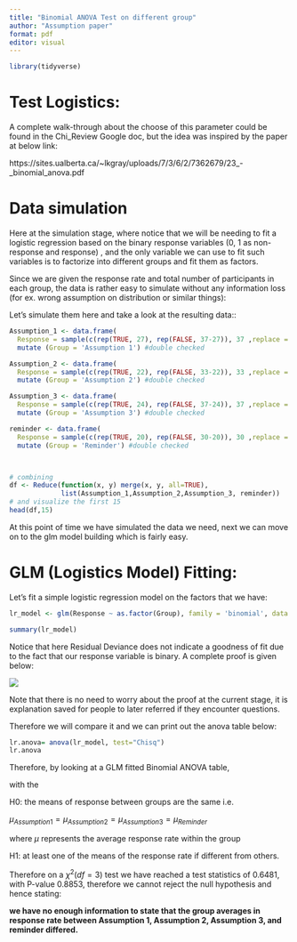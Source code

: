 ```yaml
---
title: "Binomial ANOVA Test on different group"
author: "Assumption paper"
format: pdf
editor: visual
---
```


```r
library(tidyverse)
```

# Test Logistics:

A complete walk-through about the choose of this parameter could be found in the Chi_Review Google doc, but the idea was inspired by the paper at below link:

https://sites.ualberta.ca/\~lkgray/uploads/7/3/6/2/7362679/23\_-\_binomial_anova.pdf

# Data simulation

Here at the simulation stage, where notice that we will be needing to fit a logistic regression based on the binary response variables (0, 1 as non-response and response) , and the only variable we can use to fit such variables is to factorize into different groups and fit them as factors.

Since we are given the response rate and total number of participants in each group, the data is rather easy to simulate without any information loss (for ex. wrong assumption on distribution or similar things):

Let's simulate them here and take a look at the resulting data::

```r
Assumption_1 <- data.frame(
  Response = sample(c(rep(TRUE, 27), rep(FALSE, 37-27)), 37 ,replace = F)) |>
  mutate (Group = 'Assumption 1') #double checked

Assumption_2 <- data.frame(
  Response = sample(c(rep(TRUE, 22), rep(FALSE, 33-22)), 33 ,replace = F)) |>
  mutate (Group = 'Assumption 2') #double checked

Assumption_3 <- data.frame(
  Response = sample(c(rep(TRUE, 24), rep(FALSE, 37-24)), 37 ,replace = F)) |>
  mutate (Group = 'Assumption 3') #double checked

reminder <- data.frame(
  Response = sample(c(rep(TRUE, 20), rep(FALSE, 30-20)), 30 ,replace = F)) |>
  mutate (Group = 'Reminder') #double checked



# combining 
df <- Reduce(function(x, y) merge(x, y, all=TRUE),
             list(Assumption_1,Assumption_2,Assumption_3, reminder))  
# and visualize the first 15
head(df,15)
```

At this point of time we have simulated the data we need, next we can move on to the glm model building which is fairly easy.

# GLM (Logistics Model) Fitting:

Let's fit a simple logistic regression model on the factors that we have:

```r
lr_model <- glm(Response ~ as.factor(Group), family = 'binomial', data = df)

summary(lr_model)
```

Notice that here Residual Deviance does not indicate a goodness of fit due to the fact that our response variable is binary. A complete proof is given below:

![](ref_Binomial%20ANOVA.jpg)

Note that there is no need to worry about the proof at the current stage, it is explanation saved for people to later referred if they encounter questions.

Therefore we will compare it and we can print out the anova table below:

```r
lr.anova= anova(lr_model, test="Chisq") 
lr.anova
```

Therefore, by looking at a GLM fitted Binomial ANOVA table,

with the

H0: the means of response between groups are the same i.e.

$\mu_{Assumption 1} = \mu_{Assumption 2} = \mu_{Assumption 3} = \mu_{Reminder}$

where $\mu$ represents the average response rate within the group

H1: at least one of the means of the response rate if different from others.

Therefore on a $\chi^2(df = 3)$ test we have reached a test statistics of 0.6481, with P-value 0.8853, therefore we cannot reject the null hypothesis and hence stating:

**we have no enough information to state that the group averages in response rate between Assumption 1, Assumption 2, Assumption 3, and reminder differed.**
